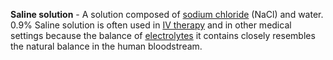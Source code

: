 '''Saline solution''' - A solution composed of [[Wikipedia:sodium chloride|sodium chloride]] (NaCl) and water. 0.9% Saline solution is often used in [[Wikipedia:Intravenous therapy|IV therapy]] and in other medical settings because the balance of [[Wikipedia:electrolytes|electrolytes]] it contains closely resembles the natural balance in the human bloodstream.